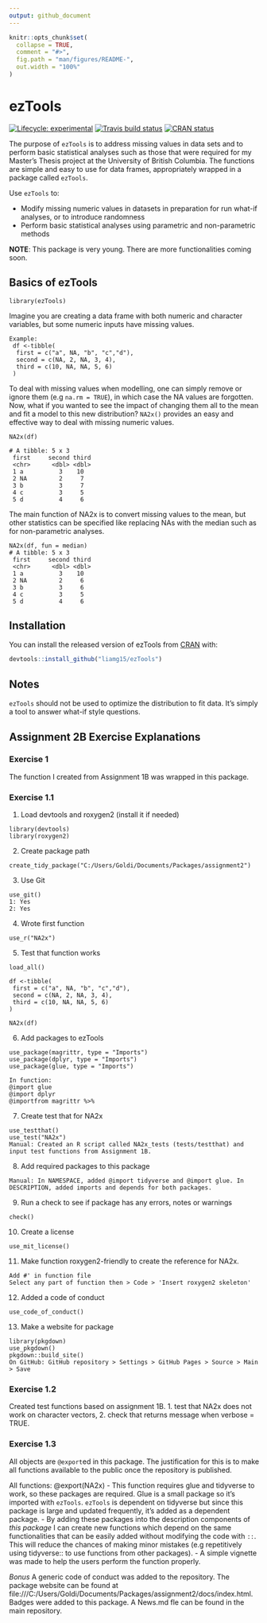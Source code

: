 ```yaml
---
output: github_document
---
```


<!-- README.md is generated from README.Rmd. Please edit that file -->

```r
knitr::opts_chunk$set(
  collapse = TRUE,
  comment = "#>",
  fig.path = "man/figures/README-",
  out.width = "100%"
)
```

# ezTools

<!-- badges: start -->
[![Lifecycle:
experimental](https://img.shields.io/badge/lifecycle-experimental-orange.svg)](https://www.tidyverse.org/lifecycle/#experimental)
[![Travis build
status](https://travis-ci.org/vincenzocoia/distplyr.svg?branch=master)](https://travis-ci.org/vincenzocoia/distplyr)
[![CRAN
status](https://www.r-pkg.org/badges/version/distplyr)](https://CRAN.R-project.org/package=distplyr)
<!-- badges: end -->

The purpose of ```ezTools``` is to address missing values in data sets and to perform basic statistical analyses such as those that were required for my Master's Thesis project at the University of British Columbia. The functions are simple and easy to use for data frames, appropriately wrapped in a package called ```ezTools```. 

Use ```ezTools``` to:

- Modify missing numeric values in datasets in preparation for run what-if analyses, or to introduce randomness
- Perform basic statistical analyses using parametric and non-parametric methods

__NOTE__: This package is very young. There are more functionalities coming soon.

## Basics of ezTools

```
library(ezTools)
```
Imagine you are creating a data frame with both numeric and character variables, but some numeric inputs have missing values.
```
Example:
 df <-tibble(
  first = c("a", NA, "b", "c","d"),
  second = c(NA, 2, NA, 3, 4),
  third = c(10, NA, NA, 5, 6)
 )
```
To deal with missing values when modelling, one can simply remove or ignore them (e.g ```na.rm = TRUE```), in which case the NA values are forgotten. Now, what if you wanted to see the impact of changing them all to the mean and fit a model to this new distribution? ```NA2x()``` provides an easy and effective way to deal with missing numeric values.

```
NA2x(df)

# A tibble: 5 x 3
 first     second third
 <chr>      <dbl> <dbl>
 1 a          3    10
 2 NA         2     7
 3 b          3     7
 4 c          3     5
 5 d          4     6
```
The main function of NA2x is to convert missing values to the mean, but other statistics can be specified like replacing NAs with the median such as for non-parametric analyses.

```
NA2x(df, fun = median)
# A tibble: 5 x 3
 first     second third
 <chr>      <dbl> <dbl>
 1 a          3    10
 2 NA         2     6
 3 b          3     6
 4 c          3     5
 5 d          4     6
```

## Installation

You can install the released version of ezTools from [CRAN](https://CRAN.R-project.org) with:

``` r
devtools::install_github("liamg15/ezTools")
```
## Notes
```ezTools``` should not be used to optimize the distribution to fit data. It's simply a tool to answer what-if style questions. 

## Assignment 2B Exercise Explanations

### Exercise 1

The function I created from Assignment 1B was wrapped in this package.

### Exercise 1.1

1. Load devtools and roxygen2 (install it if needed)
```
library(devtools)
library(roxygen2)
```

2. Create package path
```
create_tidy_package("C:/Users/Goldi/Documents/Packages/assignment2")
```

3. Use Git 
```
use_git()
1: Yes
2: Yes
```

4. Wrote first function
```
use_r("NA2x")
```

5. Test that function works
```
load_all()

df <-tibble(
 first = c("a", NA, "b", "c","d"),
 second = c(NA, 2, NA, 3, 4),
 third = c(10, NA, NA, 5, 6)
)

NA2x(df)
```

6. Add packages to ezTools
```
use_package(magrittr, type = "Imports")
use_package(dplyr, type = "Imports")
use_package(glue, type = "Imports")

In function:
@import glue
@import dplyr
@importfrom magrittr %>% 
```

7. Create test that for NA2x
```
use_testthat()
use_test("NA2x")
Manual: Created an R script called NA2x_tests (tests/testthat) and input test functions from Assignment 1B.
```

8. Add required packages to this package
```
Manual: In NAMESPACE, added @import tidyverse and @import glue. In DESCRIPTION, added imports and depends for both packages.
```

9. Run a check to see if package has any errors, notes or warnings
```
check()
```

10. Create a license
```
use_mit_license()
```
11. Make function roxygen2-friendly to create the reference for NA2x.
```
Add #' in function file
Select any part of function then > Code > 'Insert roxygen2 skeleton'
```

12. Added a code of conduct

```
use_code_of_conduct()
```

13. Make a website for package

```
library(pkgdown)
use_pkgdown()
pkgdown::build_site()
On GitHub: GitHub repository > Settings > GitHub Pages > Source > Main > Save
```
### Exercise 1.2

Created test functions based on assignment 1B. 1. test that NA2x does not work on character vectors, 2. check that returns message when verbose = TRUE.

### Exercise 1.3

All objects are ```@export```ed in this package. The justification for this is to make all functions available to the public once the repository is published.

All functions:
@export(NA2x)
- This function requires glue and tidyverse to work, so these packages are required. Glue is a small package so it's imported with ```ezTools```. ```ezTools``` is dependent on tidyverse but since this package is large and updated frequently, it's added as a dependent package.
- By adding these packages into the description components of _this package_ I can create new functions which depend on the same functionalities that can be easily added without modifying the code with ```::```. This will reduce the chances of making minor mistakes (e.g repetitively using tidyverse:: to use functions from other packages).
- A simple vignette was made to help the users perform the function properly.

_Bonus_
A generic code of conduct was added to the repository.
The package website can be found at file:///C:/Users/Goldi/Documents/Packages/assignment2/docs/index.html.
Badges were added to this package.
A News.md fle can be found in the main repository.


